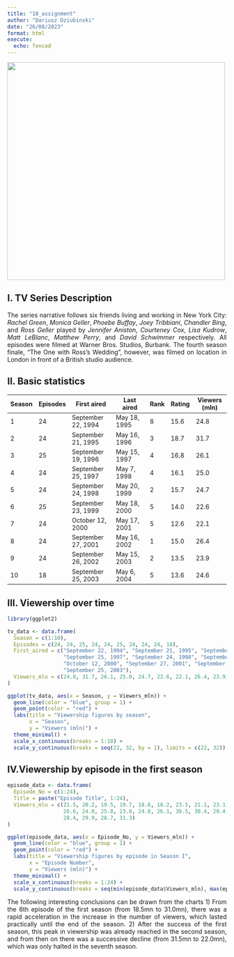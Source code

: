 ```yaml
---
title: "10_assignment"
author: "Dariusz Dziubinski"
date: "26/08/2023"
format: html
execute:
  echo: fenced
---
```


<style>
table {
  font-size: 14px;
}
</style>

<div class="figure">
  <p class="caption"></p>
  <img src="https://upload.wikimedia.org/wikipedia/commons/b/bc/Friends_logo.svg" alt="" width="500">
</div>

## **I. TV Series Description**

::: {style="text-align: justify"}
The series narrative follows six friends living and working in New York City: *Rachel Green*, *Monica Geller*, *Phoebe Buffay*, *Joey Tribbiani*, *Chandler Bing*, and *Ross Geller* played by *Jennifer Aniston*, *Courteney Cox*, *Lisa Kudrow*, *Matt LeBlanc*, *Matthew Perry*, and *David Schwimmer* respectively. All episodes were filmed at Warner Bros. Studios, Burbank. The fourth season finale, "The One with Ross's Wedding", however, was filmed on location in London in front of a British studio audience.
:::
 
## **II. Basic statistics**

| Season | Episodes | First aired        | Last aired       | Rank | Rating | Viewers (mln) |
|--------|----------|--------------------|------------------|------|--------|---------------|
| 1      | 24       | September 22, 1994 | May 18, 1995     | 8    | 15.6   | 24.8          |
| 2      | 24       | September 21, 1995 | May 16, 1996     | 3    | 18.7   | 31.7          |
| 3      | 25       | September 19, 1996 | May 15, 1997     | 4    | 16.8   | 26.1          |
| 4      | 24       | September 25, 1997 | May 7, 1998      | 4    | 16.1   | 25.0          |
| 5      | 24       | September 24, 1998 | May 20, 1999     | 2    | 15.7   | 24.7          |
| 6      | 25       | September 23, 1999 | May 18, 2000     | 5    | 14.0   | 22.6          |
| 7      | 24       | October 12, 2000   | May 17, 2001     | 5    | 12.6   | 22.1          |
| 8      | 24       | September 27, 2001 | May 16, 2002     | 1    | 15.0   | 26.4          |
| 9      | 24       | September 26, 2002 | May 15, 2003     | 2    | 13.5   | 23.9          |
| 10     | 18       | September 25, 2003 | May 6, 2004      | 5    | 13.6   | 24.6          |

## **III. Viewership over time**

```r
library(ggplot2)

tv_data <- data.frame(
  Season = c(1:10),
  Episodes = c(24, 24, 25, 24, 24, 25, 24, 24, 24, 18),
  First_aired = c("September 22, 1994", "September 21, 1995", "September 19, 1996",
                  "September 25, 1997", "September 24, 1998", "September 23, 1999",
                  "October 12, 2000", "September 27, 2001", "September 26, 2002",
                  "September 25, 2003"),
  Viewers_mln = c(24.8, 31.7, 26.1, 25.0, 24.7, 22.6, 22.1, 26.4, 23.9, 24.6)
)

ggplot(tv_data, aes(x = Season, y = Viewers_mln)) +
  geom_line(color = "blue", group = 1) + 
  geom_point(color = "red") +
  labs(title = "Viewership figures by season",
       x = "Season",
       y = "Viewers (mln)") +
  theme_minimal() +
  scale_x_continuous(breaks = 1:10) +
  scale_y_continuous(breaks = seq(22, 32, by = 1), limits = c(22, 32))

```

## **IV.Viewership by episode in the first season**

```r
episode_data <- data.frame(
  Episode_No = c(1:24),
  Title = paste("Episode Title", 1:24),
  Viewers_mln = c(21.5, 20.2, 19.5, 19.7, 18.6, 18.2, 23.5, 21.1, 23.1, 19.9, 
                  26.6, 24.0, 25.8, 23.8, 24.8, 26.1, 30.5, 30.4, 29.4, 30.0, 
                  28.4, 29.9, 28.7, 31.3)
)

ggplot(episode_data, aes(x = Episode_No, y = Viewers_mln)) +
  geom_line(color = "blue", group = 1) + 
  geom_point(color = "red") +
  labs(title = "Viewership figures by episode in Season I",
       x = "Episode Number",
       y = "Viewers (mln)") +
  theme_minimal() +
  scale_x_continuous(breaks = 1:24) +
  scale_y_continuous(breaks = seq(min(episode_data$Viewers_mln), max(episode_data$Viewers_mln), by = 1))
```

::: {style="text-align: justify"}
The following interesting conclusions can be drawn from the charts 1) From the 6th episode of the first season (from 18.5mn to 31.0mn), there was a rapid acceleration in the increase in the number of viewers, which lasted practically until the end of the season. 2) After the success of the first season, this peak in viewership was already reached in the second season, and from then on there was a successive decline (from 31.5mn to 22.0mn), which was only halted in the seventh season. 
:::
